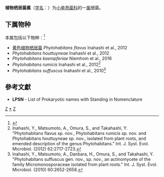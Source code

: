 {{Automatic taxobox
| taxon = Phytohabitans 
| authority =  Inahashi et al. 2010
| subdivision_ranks = 种
| subdivision = 见正文
| synonyms = 
}}
'''植物栖居菌属'''（[[学名|学名]]：{{lang|la|''Phytohabitans''}}）为[[小单孢菌科|小单孢菌科]]的一[[属|属]]细菌。

==下属物种==
本属包括以下物种：<ref>{{cite web |title=Phytohabitans Inahashi et al., 2010 |url=https://www.gbif.org/species/8099761 |website=GBIF}}</ref>
* [[黄色植物栖居菌|黄色植物栖居菌]] ''Phytohabitans flavus'' Inahashi et al., 2012
* ''Phytohabitans houttuyneae'' Inahashi et al., 2012
* ''Phytohabitans kaempferiae'' Niemhom et al., 2016
* ''Phytohabitans rumicis'' Inahashi et al., 2012<ref>Inahashi, Y., Matsumoto, A., Omura, S., and Takahashi, Y. "Phytohabitans flavus sp. nov., Phytohabitans rumicis sp. nov. and Phytohabitans houttuyneae sp. nov., isolated from plant roots, and emended description of the genus Phytohabitans." Int. J. Syst. Evol. Microbiol. (2012) 62:2717-2723.</ref>
* ''Phytohabitans suffuscus'' Inahashi et al., 2010<ref>Inahashi, Y., Matsumoto, A., Danbara, H., Omura, S., and Takahashi, Y. "Phytohabitans suffuscus gen. nov., sp. nov., an actinomycete of the family Micromonosporaceae isolated from plant roots." Int. J. Syst. Evol. Microbiol. (2010) 60:2652-2658.</ref>

==參考文獻==
{{reflist}}
* '''LPSN''' - List of Prokaryotic names with Standing in Nomenclature

{{taxonbar}}

[[Category:_小单孢菌科|Z]]
[[Category:_植物栖居菌属|*]]
[[Category:_2010年描述的分类群|Z]]